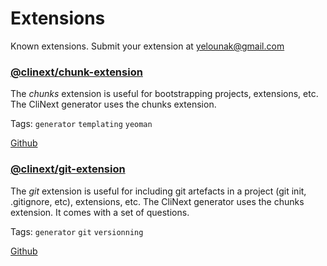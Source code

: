 # Extensions 

Known extensions.
Submit your extension at yelounak@gmail.com

### [@clinext/chunk-extension](https://github.com/clinext/chunk-extension)
The *chunks* extension is useful for bootstrapping projects, extensions, etc.
The CliNext generator uses the chunks extension.

Tags: ```generator``` ```templating``` ```yeoman```

[Github](https://github.com/@clinext/chunk-extension)

### [@clinext/git-extension](https://github.com/clinext/git-extension)
The *git* extension is useful for including git artefacts in a project (git init, .gitignore, etc), extensions, etc.
The CliNext generator uses the chunks extension. It comes with a set of questions.

Tags: ```generator``` ```git``` ```versionning```

[Github](https://github.com/clinext/chunk-extension)

